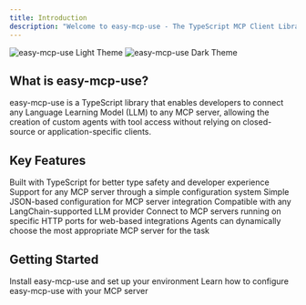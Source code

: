 ```yaml
---
title: Introduction
description: "Welcome to easy-mcp-use - The TypeScript MCP Client Library"
---
```


<img className="block dark:hidden" src="/images/hero-light.png" alt="easy-mcp-use Light Theme" />
<img className="hidden dark:block" src="/images/hero-dark.png" alt="easy-mcp-use Dark Theme" />

## What is easy-mcp-use?

easy-mcp-use is a TypeScript library that enables developers to connect any Language Learning Model (LLM) to any MCP server, allowing the creation of custom agents with tool access without relying on closed-source or application-specific clients.

## Key Features

<CardGroup cols={2}>
  <Card title="TypeScript First" icon="code" href="/essentials/installation">
    Built with TypeScript for better type safety and developer experience
  </Card>
  <Card title="Flexible Configuration" icon="server" href="/essentials/configuration">
    Support for any MCP server through a simple configuration system
  </Card>
  <Card title="Easy Setup" icon="gear" href="/essentials/configuration">
    Simple JSON-based configuration for MCP server integration
  </Card>
  <Card title="Universal LLM Support" icon="robot" href="/essentials/llm-integration">
    Compatible with any LangChain-supported LLM provider
  </Card>
  <Card title="HTTP Connection" icon="network" href="/quickstart">
    Connect to MCP servers running on specific HTTP ports for web-based integrations
  </Card>
  <Card title="Dynamic Server Selection" icon="shuffle" href="/quickstart">
    Agents can dynamically choose the most appropriate MCP server for the task
  </Card>
</CardGroup>

## Getting Started

<CardGroup cols={2}>
  <Card title="Installation" icon="download" href="/quickstart">
    Install easy-mcp-use and set up your environment
  </Card>
  <Card title="Configuration" icon="book" href="/essentials/configuration">
    Learn how to configure easy-mcp-use with your MCP server
  </Card>
</CardGroup>
